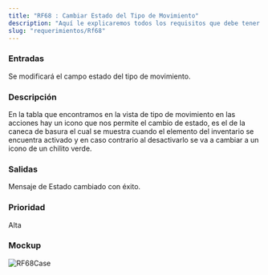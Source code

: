 ```yaml
---
title: "RF68 : Cambiar Estado del Tipo de Movimiento"
description: "Aquí le explicaremos todos los requisitos que debe tener para poder usar nuestro software."
slug: "requerimientos/Rf68"
---
```



<h3>Entradas</h3>
Se modificará el campo estado del tipo de movimiento.

<h3>Descripción</h3>
En la tabla que encontramos en la vista de tipo de movimiento en las acciones hay
un icono que nos permite el cambio de estado, es el de la caneca de basura el cual
se muestra cuando el elemento del inventario se encuentra activado y en caso contrario
al desactivarlo se va a cambiar a un icono de un chilito verde.

<h3>Salidas</h3>
Mensaje de Estado cambiado con éxito.

<h3>Prioridad</h3>
Alta

<h3>Mockup</h3>
<Image src={RF68Case} alt="RF68Case" width={3148} height={2270} />
